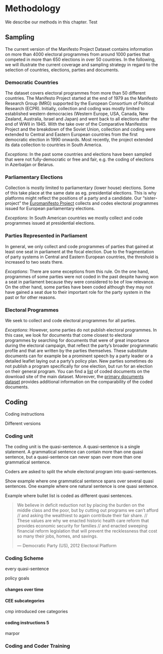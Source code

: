 # Methodology


We describe our methods in this chapter.
Test




## Sampling

The current version of the Manifesto Project Dataset contains information on more than 4000 electoral programmes from around 1000 parties that competed in more than 650 elections in over 50 countries. In the following, we will illustrate the current coverage and sampling strategy in regard to the selection of countries, elections, parties and documents.

### Democratic Countries
The dataset covers electoral programmes from more than 50 different countries. 
The Manifesto Project started at the end of 1979 as the Manifesto Research Group (MRG) supported by the European Consortium of Political Research (ECPR).
Initially, collection and coding was mostly limited to established western democracies (Western Europe, USA, Canada, New Zealand, Australia, Israel and Japan) and went back to all elections after the end of WWII in 1945. 
With the take over of the Comparative Manifestos Project and the breakdown of the Soviet Union, collection and coding were extended to Central and Eastern European countries from the first democratic election in 1990 onwards. 
Most recently, the project extended its data collection to countries in South America. 

_Exceptions_: In the past some countries and elections have been sampled that were not fully-democratic or free and fair, e.g. the coding of elections in Azerbaijan or Belarus.  

### Parliamentary Elections
Collection is mostly limited to parliamentary (lower house) elections. 
Some of this take place at the same date as eg. presidential elections. This is why platforms might reflect the positions of a party and a candidate. 
Our "sister-project" the [Euromanifesto Project](/information/documents/linkings) collects and codes electoral programmes issued for European parliamentary elections. 

_Exceptions_: In South American countries we mostly collect and code programmes issued at presidential elections. 

### Parties Represented in Parliament
In general, we only collect and code programmes of parties that gained at least one seat in parliament at the focal election. 
Due to the fragmentation of party systems in Central and Eastern European countries, the threshold is increased to two seats there. 

_Exceptions_: There are some exceptions from this rule. 
On the one hand, programmes of some parties were not coded in the past despite having won a seat in parliament because they were considered to be of low relevance.
On the other hand, some parties have been coded although they may not have gained a seat due to their important role for the party system in the past or for other reasons. 

### Electoral Programmes
We seek to collect and code electoral programmes for all parties. 

_Exceptions_: However, some parties do not publish electoral programmes. 
In this case, we look for documents that come closest to electoral programmes by searching for documents that were of great importance during the electoral campaign, that reflect the party's broader programmatic profile and that are written by the parties themselves. 
These substitute documents can for example be a prominent speech by a party leader or a detailed leaflet laying out a party's policy plan. New parties sometimes do not publish a program specifically for one election, but run for an election on their general program.
You can find a [list](/datasets) of coded documents on the download site of the main dataset. Moreover, the [primary documents dataset](/datasets/mppdds) provides additional information on the comparability of the coded documents.

## Coding

Coding instructions 

Different versions 

### Coding unit
The coding unit is the quasi-sentence. A quasi-sentence is a single statement. A grammatical sentence can contain more than one quasi sentence, but a quasi-sentence can never span over more than one grammatical sentence. 

Coders are asked to split the whole electoral program into quasi-sentences. 

Show example where one grammatical sentence spans over several quasi sentences.
One example where one natural sentence is one quasi sentence. 

Example where bullet list is coded as different quasi sentences. 


> We believe in deficit reduction not by placing the burden on the middle class and the poor, but by cutting out programs we can’t afford	// and asking the wealthiest to again contribute their fair share. //
> These values are why we enacted historic health care reform that provides economic security for families //	and enacted sweeping financial reform legislation that will prevent the recklessness that cost so many their jobs, homes, and savings.
>
> --- Democratic Party (US), 2012 Electoral Platform






### Coding Scheme


every quasi-sentence

policy goals



#### changes over time

#### CEE subcategories

cmp introduced cee categories

#### coding instructions 5 

marpor 

### Coding and  Coder Training


